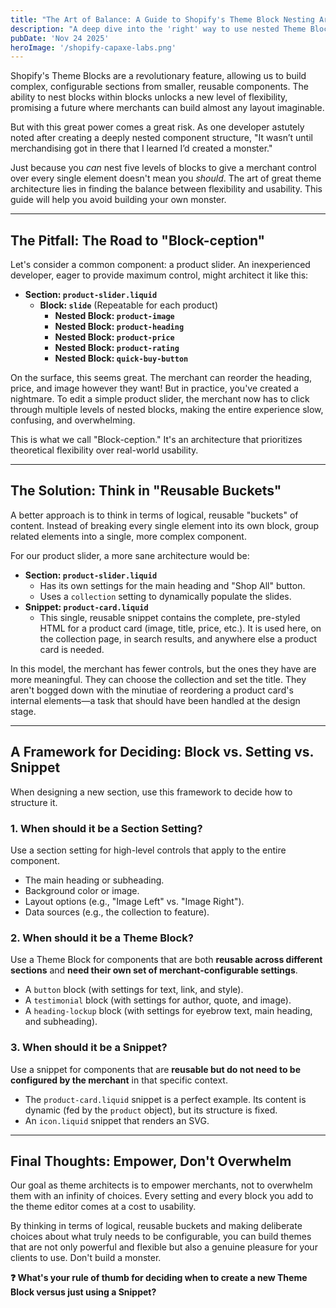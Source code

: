 ```yaml
---
title: "The Art of Balance: A Guide to Shopify's Theme Block Nesting Architecture"
description: "A deep dive into the 'right' way to use nested Theme Blocks in Shopify, focusing on how to provide flexibility without creating an unmanageable experience for merchants."
pubDate: 'Nov 24 2025'
heroImage: '/shopify-capaxe-labs.png'
---
```


Shopify's Theme Blocks are a revolutionary feature, allowing us to build complex, configurable sections from smaller, reusable components. The ability to nest blocks within blocks unlocks a new level of flexibility, promising a future where merchants can build almost any layout imaginable.

But with this great power comes a great risk. As one developer astutely noted after creating a deeply nested component structure, "It wasn’t until merchandising got in there that I learned I’d created a monster."

Just because you *can* nest five levels of blocks to give a merchant control over every single element doesn't mean you *should*. The art of great theme architecture lies in finding the balance between flexibility and usability. This guide will help you avoid building your own monster.

---

## **The Pitfall: The Road to "Block-ception"**

Let's consider a common component: a product slider. An inexperienced developer, eager to provide maximum control, might architect it like this:

-   **Section: `product-slider.liquid`**
    -   **Block: `slide`** (Repeatable for each product)
        -   **Nested Block: `product-image`**
        -   **Nested Block: `product-heading`**
        -   **Nested Block: `product-price`**
        -   **Nested Block: `product-rating`**
        -   **Nested Block: `quick-buy-button`**

On the surface, this seems great. The merchant can reorder the heading, price, and image however they want! But in practice, you've created a nightmare. To edit a simple product slider, the merchant now has to click through multiple levels of nested blocks, making the entire experience slow, confusing, and overwhelming.

This is what we call "Block-ception." It's an architecture that prioritizes theoretical flexibility over real-world usability.

---

## **The Solution: Think in "Reusable Buckets"**

A better approach is to think in terms of logical, reusable "buckets" of content. Instead of breaking every single element into its own block, group related elements into a single, more complex component.

For our product slider, a more sane architecture would be:

-   **Section: `product-slider.liquid`**
    -   Has its own settings for the main heading and "Shop All" button.
    -   Uses a `collection` setting to dynamically populate the slides.
-   **Snippet: `product-card.liquid`**
    -   This single, reusable snippet contains the complete, pre-styled HTML for a product card (image, title, price, etc.). It is used here, on the collection page, in search results, and anywhere else a product card is needed.

In this model, the merchant has fewer controls, but the ones they have are more meaningful. They can choose the collection and set the title. They aren't bogged down with the minutiae of reordering a product card's internal elements—a task that should have been handled at the design stage.

---

## **A Framework for Deciding: Block vs. Setting vs. Snippet**

When designing a new section, use this framework to decide how to structure it.

### **1. When should it be a Section Setting?**
Use a section setting for high-level controls that apply to the entire component.
-   The main heading or subheading.
-   Background color or image.
-   Layout options (e.g., "Image Left" vs. "Image Right").
-   Data sources (e.g., the collection to feature).

### **2. When should it be a Theme Block?**
Use a Theme Block for components that are both **reusable across different sections** and **need their own set of merchant-configurable settings**.
-   A `button` block (with settings for text, link, and style).
-   A `testimonial` block (with settings for author, quote, and image).
-   A `heading-lockup` block (with settings for eyebrow text, main heading, and subheading).

### **3. When should it be a Snippet?**
Use a snippet for components that are **reusable but do not need to be configured by the merchant** in that specific context.
-   The `product-card.liquid` snippet is a perfect example. Its content is dynamic (fed by the `product` object), but its structure is fixed.
-   An `icon.liquid` snippet that renders an SVG.

---

## **Final Thoughts: Empower, Don't Overwhelm**

Our goal as theme architects is to empower merchants, not to overwhelm them with an infinity of choices. Every setting and every block you add to the theme editor comes at a cost to usability.

By thinking in terms of logical, reusable buckets and making deliberate choices about what truly needs to be configurable, you can build themes that are not only powerful and flexible but also a genuine pleasure for your clients to use. Don't build a monster.

**❓ What's your rule of thumb for deciding when to create a new Theme Block versus just using a Snippet?**